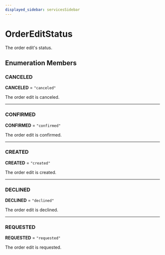 ```yaml
---
displayed_sidebar: servicesSidebar
---
```



# OrderEditStatus

The order edit's status.

## Enumeration Members

### CANCELED

 **CANCELED** = ``"canceled"``

The order edit is canceled.

___

### CONFIRMED

 **CONFIRMED** = ``"confirmed"``

The order edit is confirmed.

___

### CREATED

 **CREATED** = ``"created"``

The order edit is created.

___

### DECLINED

 **DECLINED** = ``"declined"``

The order edit is declined.

___

### REQUESTED

 **REQUESTED** = ``"requested"``

The order edit is requested.
